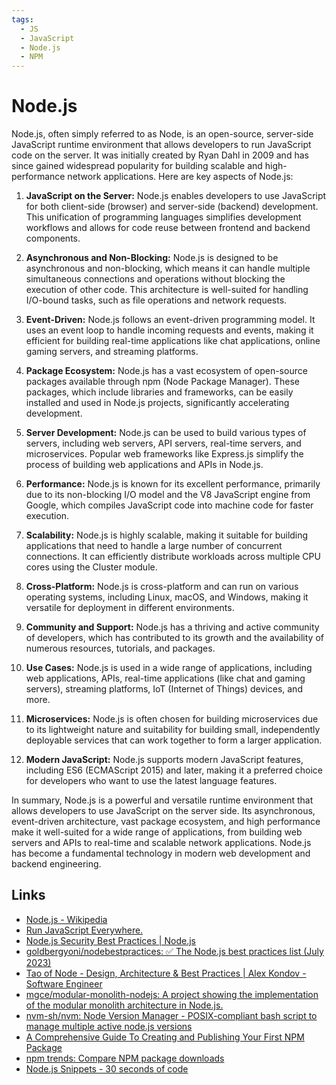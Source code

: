 ```yaml
---
tags:
  - JS
  - JavaScript
  - Node.js
  - NPM
---
```


# Node.js

Node.js, often simply referred to as Node, is an open-source, server-side JavaScript runtime environment that allows developers to run JavaScript code on the server. It was initially created by Ryan Dahl in 2009 and has since gained widespread popularity for building scalable and high-performance network applications. Here are key aspects of Node.js:

1. **JavaScript on the Server:** Node.js enables developers to use JavaScript for both client-side (browser) and server-side (backend) development. This unification of programming languages simplifies development workflows and allows for code reuse between frontend and backend components.

2. **Asynchronous and Non-Blocking:** Node.js is designed to be asynchronous and non-blocking, which means it can handle multiple simultaneous connections and operations without blocking the execution of other code. This architecture is well-suited for handling I/O-bound tasks, such as file operations and network requests.

3. **Event-Driven:** Node.js follows an event-driven programming model. It uses an event loop to handle incoming requests and events, making it efficient for building real-time applications like chat applications, online gaming servers, and streaming platforms.

4. **Package Ecosystem:** Node.js has a vast ecosystem of open-source packages available through npm (Node Package Manager). These packages, which include libraries and frameworks, can be easily installed and used in Node.js projects, significantly accelerating development.

5. **Server Development:** Node.js can be used to build various types of servers, including web servers, API servers, real-time servers, and microservices. Popular web frameworks like Express.js simplify the process of building web applications and APIs in Node.js.

6. **Performance:** Node.js is known for its excellent performance, primarily due to its non-blocking I/O model and the V8 JavaScript engine from Google, which compiles JavaScript code into machine code for faster execution.

7. **Scalability:** Node.js is highly scalable, making it suitable for building applications that need to handle a large number of concurrent connections. It can efficiently distribute workloads across multiple CPU cores using the Cluster module.

8. **Cross-Platform:** Node.js is cross-platform and can run on various operating systems, including Linux, macOS, and Windows, making it versatile for deployment in different environments.

9. **Community and Support:** Node.js has a thriving and active community of developers, which has contributed to its growth and the availability of numerous resources, tutorials, and packages.

10. **Use Cases:** Node.js is used in a wide range of applications, including web applications, APIs, real-time applications (like chat and gaming servers), streaming platforms, IoT (Internet of Things) devices, and more.

11. **Microservices:** Node.js is often chosen for building microservices due to its lightweight nature and suitability for building small, independently deployable services that can work together to form a larger application.

12. **Modern JavaScript:** Node.js supports modern JavaScript features, including ES6 (ECMAScript 2015) and later, making it a preferred choice for developers who want to use the latest language features.

In summary, Node.js is a powerful and versatile runtime environment that allows developers to use JavaScript on the server side. Its asynchronous, event-driven architecture, vast package ecosystem, and high performance make it well-suited for a wide range of applications, from building web servers and APIs to real-time and scalable network applications. Node.js has become a fundamental technology in modern web development and backend engineering.

## Links

- [Node.js - Wikipedia](https://en.wikipedia.org/wiki/Node.js)
- [Run JavaScript Everywhere.](https://nodejs.dev/en/)
- [Node.js Security Best Practices | Node.js](https://nodejs.org/en/docs/guides/security)
- [goldbergyoni/nodebestpractices: :white_check_mark: The Node.js best practices list (July 2023)](https://github.com/goldbergyoni/nodebestpractices)
- [Tao of Node - Design, Architecture & Best Practices | Alex Kondov - Software Engineer](https://alexkondov.com/tao-of-node/)
- [mgce/modular-monolith-nodejs: A project showing the implementation of the modular monolith architecture in Node.js.](https://github.com/mgce/modular-monolith-nodejs)
- [nvm-sh/nvm: Node Version Manager - POSIX-compliant bash script to manage multiple active node.js versions](https://github.com/nvm-sh/nvm#migrating-global-packages-while-installing)
- [A Comprehensive Guide To Creating and Publishing Your First NPM Package](https://blog.eedris.dev/a-comprehensive-guide-to-creating-and-publishing-your-first-npm-package)
- [npm trends: Compare NPM package downloads](https://npmtrends.com/)
- [Node.js Snippets - 30 seconds of code](https://www.30secondsofcode.org/js/node/p/1/)
